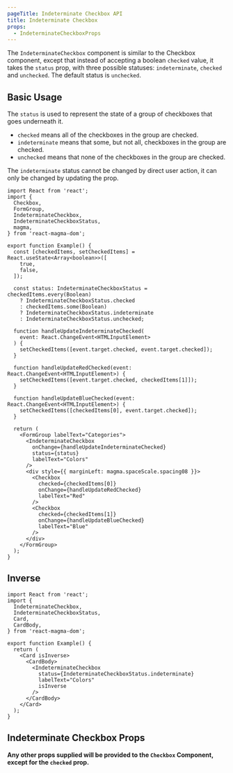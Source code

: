 ```yaml
---
pageTitle: Indeterminate Checkbox API
title: Indeterminate Checkbox
props:
  - IndeterminateCheckboxProps
---
```


<PageContent componentName="indeterminate_checkbox" type="api">

The `IndeterminateCheckbox` component is similar to the <Link to="/api/checkboxes">Checkbox component</Link>, except that instead of accepting a boolean `checked` value,
it takes the `status` prop, with three possible statuses: `indeterminate`, `checked` and `unchecked`. The default status is `unchecked`.

## Basic Usage

The `status` is used to represent the state of a group of checkboxes that goes underneath it.

- `checked` means all of the checkboxes in the group are checked.
- `indeterminate` means that some, but not all, checkboxes in the group are checked.
- `unchecked` means that none of the checkboxes in the group are checked.

The `indeterminate` status cannot be changed by direct user action, it can only be changed by updating the prop.

```tsx
import React from 'react';
import {
  Checkbox,
  FormGroup,
  IndeterminateCheckbox,
  IndeterminateCheckboxStatus,
  magma,
} from 'react-magma-dom';

export function Example() {
  const [checkedItems, setCheckedItems] = React.useState<Array<boolean>>([
    true,
    false,
  ]);

  const status: IndeterminateCheckboxStatus = checkedItems.every(Boolean)
    ? IndeterminateCheckboxStatus.checked
    : checkedItems.some(Boolean)
    ? IndeterminateCheckboxStatus.indeterminate
    : IndeterminateCheckboxStatus.unchecked;

  function handleUpdateIndeterminateChecked(
    event: React.ChangeEvent<HTMLInputElement>
  ) {
    setCheckedItems([event.target.checked, event.target.checked]);
  }

  function handleUpdateRedChecked(event: React.ChangeEvent<HTMLInputElement>) {
    setCheckedItems([event.target.checked, checkedItems[1]]);
  }

  function handleUpdateBlueChecked(event: React.ChangeEvent<HTMLInputElement>) {
    setCheckedItems([checkedItems[0], event.target.checked]);
  }

  return (
    <FormGroup labelText="Categories">
      <IndeterminateCheckbox
        onChange={handleUpdateIndeterminateChecked}
        status={status}
        labelText="Colors"
      />
      <div style={{ marginLeft: magma.spaceScale.spacing08 }}>
        <Checkbox
          checked={checkedItems[0]}
          onChange={handleUpdateRedChecked}
          labelText="Red"
        />
        <Checkbox
          checked={checkedItems[1]}
          onChange={handleUpdateBlueChecked}
          labelText="Blue"
        />
      </div>
    </FormGroup>
  );
}
```

## Inverse
```tsx
import React from 'react';
import {
  IndeterminateCheckbox,
  IndeterminateCheckboxStatus,
  Card,
  CardBody,
} from 'react-magma-dom';

export function Example() {
  return (
    <Card isInverse>
      <CardBody>
        <IndeterminateCheckbox
          status={IndeterminateCheckboxStatus.indeterminate}
          labelText="Colors"
          isInverse
        />
      </CardBody>
    </Card>
  );
}
```

## Indeterminate Checkbox Props

**Any other props supplied will be provided to the `Checkbox` Component, except for the `checked` prop.**

<IndeterminateCheckboxProps />

</PageContent>